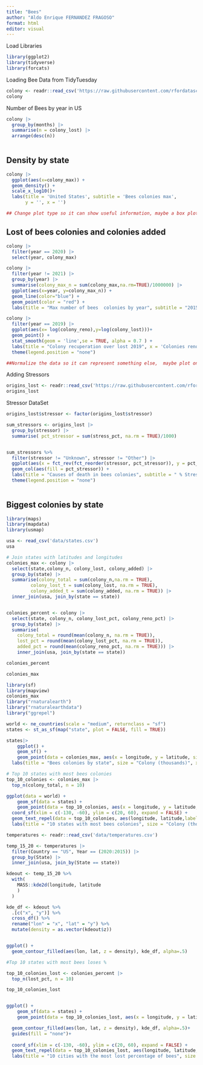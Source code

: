 ```yaml
---
title: "Bees"
author: "Aldo Enrique FERNANDEZ FRAGOSO"
format: html
editor: visual
---
```


Load Libraries

```r
library(ggplot2)
library(tidyverse)
library(forcats)
```

Loading Bee Data from TidyTuesday

```r
colony <- readr::read_csv('https://raw.githubusercontent.com/rfordatascience/tidytuesday/master/data/2022/2022-01-11/colony.csv')
colony
```

Number of Bees by year in US

```r
colony |>
  group_by(months) |>
  summarise(n = colony_lost) |>
  arrange(desc(n))
  
```

## Density by state

```r
colony |>
  ggplot(aes(x=colony_max)) +
  geom_density() + 
  scale_x_log10()+
  labs(title = 'United States', subtitle = 'Bees colonies max',
       y = '', x = '')

## Change plot type so it can show useful information, maybe a box plot
```

## Lost of bees colonies and colonies added

```r

colony |>
  filter(year == 2020) |>
  select(year, colony_max)

colony |>
  filter(year != 2021) |>
  group_by(year) |>
  summarise(colony_max_n = sum(colony_max,na.rm=TRUE)/1000000) |>
  ggplot(aes(x=year, y=colony_max_n)) +
  geom_line(color="blue") +
  geom_point(color = "red") +
  labs(title = "Max number of bees  colonies by year", subtitle = "2015 - 2020", x = '',y='Bees count', caption = 'By millions') + ylim(c(10,18)) 
```

```r
colony |> 
  filter(year == 2019) |>
  ggplot(aes(x= log(colony_reno),y=log(colony_lost)))+
  geom_point() +
  stat_smooth(geom = 'line',se = TRUE, alpha = 0.7 ) +
  labs(title = "Colony recuperation over lost 2019", x = 'Colonies renovated', y = 'Colonies lost', subtitle = 'Number of bees', color = 'Months') +
  theme(legend.position = "none")

##Normalize the data so it can represent something else,  maybe plot only by month there are libraries like a tangent something
```

Adding Stressors

```r
origins_lost <- readr::read_csv('https://raw.githubusercontent.com/rfordatascience/tidytuesday/master/data/2022/2022-01-11/stressor.csv')
origins_lost
```

Stressor DataSet

```r

origins_lost$stressor <- factor(origins_lost$stressor)

sum_stressors <- origins_lost |>
  group_by(stressor) |>
  summarise( pct_stressor = sum(stress_pct, na.rm = TRUE)/1000)


sum_stressors %>%
  filter(stressor != "Unknown", stressor != "Other") |>
  ggplot(aes(x = fct_rev(fct_reorder(stressor, pct_stressor)), y = pct_stressor)) +
  geom_col(aes(fill = pct_stressor)) +
  labs(title = "Causes of death in bees colonies", subtitle = " % Stressors", y="", x ="" ) +
  theme(legend.position = "none")
  
```

## Biggest colonies by state

```r

library(maps)
library(mapdata)
library(usmap)

usa <- read_csv('data/states.csv')
usa
```

```r
# Join states with latitudes and longitudes
colonies_max <- colony |>
  select(state,colony_n, colony_lost, colony_added) |>
  group_by(state) |>
  summarise(colony_total = sum(colony_n,na.rm = TRUE),
         colony_lost_t = sum(colony_lost, na.rm = TRUE),
         colony_added_t = sum(colony_added, na.rm = TRUE)) |>
  inner_join(usa, join_by(state == state))


colonies_percent <- colony |>
  select(state, colony_n, colony_lost_pct, colony_reno_pct) |>
  group_by(state) |>
  summarise(
    colony_total = round(mean(colony_n, na.rm = TRUE)),
    lost_pct = round(mean(colony_lost_pct, na.rm = TRUE)),
    added_pct = round(mean(colony_reno_pct, na.rm = TRUE))) |>
    inner_join(usa, join_by(state == state))

colonies_percent

colonies_max
```

```r
library(sf)
library(mapview)
colonies_max 
library("rnaturalearth")
library("rnaturalearthdata")
library("ggrepel")

world <- ne_countries(scale = "medium", returnclass = "sf")
states <- st_as_sf(map("state", plot = FALSE, fill = TRUE))

states|>
    ggplot() +
    geom_sf() +
    geom_point(data = colonies_max, aes(x = longitude, y = latitude, size = colony_total/1000),color="#71822b", alpha = 0.6) +
  labs(title = "Bees colonies by state", size = "Colony (thousands)", x='',y='')


```

```r
# Top 10 states with most bees colonies
top_10_colonies <- colonies_max |>
  top_n(colony_total, n = 10)

ggplot(data = world) +
    geom_sf(data = states) +
    geom_point(data = top_10_colonies, aes(x = longitude, y = latitude, size = colony_total/1000),color="#635e0c", alpha = 0.6) +
  coord_sf(xlim = c(-130, -60), ylim = c(20, 60), expand = FALSE) +
  geom_text_repel(data = top_10_colonies, aes(longitude, latitude,label = state), nudge_x = c(3, 2, 2, 2, -1), nudge_y = c(0.25,-0.25, 0.5, 0.5, -0.5)) +
  labs(title = "10 states with most bees colonies", size = "Colony (thousands)",x='',y='')

```

```r
temperatures <- readr::read_csv('data/temperatures.csv')

temp_15_20 <- temperatures |>
  filter(Country == "US", Year == (2020:2015)) |>
  group_by(State) |>
  inner_join(usa, join_by(State == state))

kdeout <- temp_15_20 %>% 
  with( 
    MASS::kde2d(longitude, latitude
    )
  )

kde_df <- kdeout %>% 
  .[c("x", "y")] %>% 
  cross_df() %>% 
  rename("lon" = "x", "lat" = "y") %>% 
  mutate(density = as.vector(kdeout$z))


ggplot() +
  geom_contour_filled(aes(lon, lat, z = density), kde_df, alpha=.5)

```

```r
#Top 10 states with most bees loses %

top_10_colonies_lost <- colonies_percent |>
  top_n(lost_pct, n = 10)

top_10_colonies_lost


ggplot() +
    geom_sf(data = states) +
    geom_point(data = top_10_colonies_lost, aes(x = longitude, y = latitude, size = lost_pct),color="red", alpha = 0.6) +

  geom_contour_filled(aes(lon, lat, z = density), kde_df, alpha=.5)+
  guides(fill = "none")+
  
  coord_sf(xlim = c(-130, -60), ylim = c(20, 60), expand = FALSE) +
  geom_text_repel(data = top_10_colonies_lost, aes(longitude, latitude,label = state)) +
  labs(title = "10 cities with the most lost percentage of bees", size = "Percentage", x="", y="", )

```
